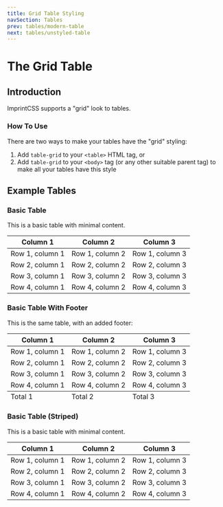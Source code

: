 ```yaml
---
title: Grid Table Styling
navSection: Tables
prev: tables/modern-table
next: tables/unstyled-table
---
```


# The Grid Table

## Introduction

ImprintCSS supports a "grid" look to tables.

### How To Use

There are two ways to make your tables have the "grid" styling:

1. Add `table-grid` to your `<table>` HTML tag, or
2. Add `table-grid` to your `<body>` tag (or any other suitable parent tag) to make all your tables have this style

## Example Tables

### Basic Table

This is a basic table with minimal content.

<table class="table-grid">
    <thead>
        <tr>
            <th>Column 1</th>
            <th>Column 2</th>
            <th>Column 3</th>
        </tr>
    </thead>
    <tbody>
        <tr>
            <td>Row 1, column 1</td>
            <td>Row 1, column 2</td>
            <td>Row 1, column 3</td>
        </tr>
        <tr>
            <td>Row 2, column 1</td>
            <td>Row 2, column 2</td>
            <td>Row 2, column 3</td>
        </tr>
        <tr>
            <td>Row 3, column 1</td>
            <td>Row 3, column 2</td>
            <td>Row 3, column 3</td>
        </tr>
        <tr>
            <td>Row 4, column 1</td>
            <td>Row 4, column 2</td>
            <td>Row 4, column 3</td>
        </tr>
    </tbody>
</table>

### Basic Table With Footer

This is the same table, with an added footer:

<table class="table-grid">
    <thead>
        <tr>
            <th>Column 1</th>
            <th>Column 2</th>
            <th>Column 3</th>
        </tr>
    </thead>
    <tbody>
        <tr>
            <td>Row 1, column 1</td>
            <td>Row 1, column 2</td>
            <td>Row 1, column 3</td>
        </tr>
        <tr>
            <td>Row 2, column 1</td>
            <td>Row 2, column 2</td>
            <td>Row 2, column 3</td>
        </tr>
        <tr>
            <td>Row 3, column 1</td>
            <td>Row 3, column 2</td>
            <td>Row 3, column 3</td>
        </tr>
        <tr>
            <td>Row 4, column 1</td>
            <td>Row 4, column 2</td>
            <td>Row 4, column 3</td>
        </tr>
    </tbody>
    <tfoot>
        <tr>
            <td>Total 1</td>
            <td>Total 2</td>
            <td>Total 3</td>
        </tr>
    </tfoot>
</table>

### Basic Table (Striped)

This is a basic table with minimal content.

<table class="table-grid table--striped">
    <thead>
        <tr>
            <th>Column 1</th>
            <th>Column 2</th>
            <th>Column 3</th>
        </tr>
    </thead>
    <tbody>
        <tr>
            <td>Row 1, column 1</td>
            <td>Row 1, column 2</td>
            <td>Row 1, column 3</td>
        </tr>
        <tr>
            <td>Row 2, column 1</td>
            <td>Row 2, column 2</td>
            <td>Row 2, column 3</td>
        </tr>
        <tr>
            <td>Row 3, column 1</td>
            <td>Row 3, column 2</td>
            <td>Row 3, column 3</td>
        </tr>
        <tr>
            <td>Row 4, column 1</td>
            <td>Row 4, column 2</td>
            <td>Row 4, column 3</td>
        </tr>
    </tbody>
</table>

